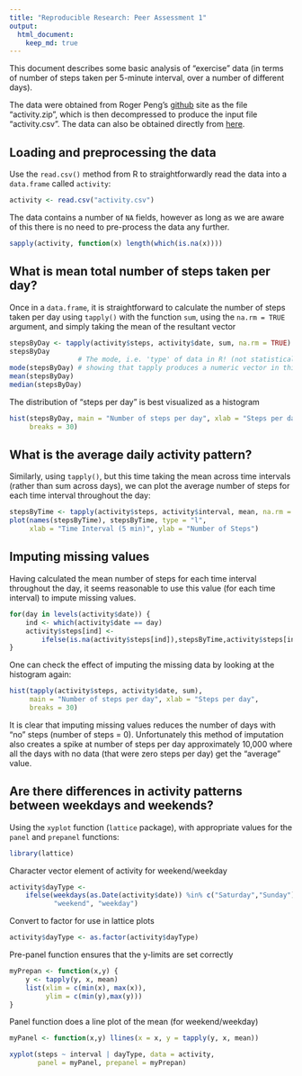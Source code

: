 ```yaml
---
title: "Reproducible Research: Peer Assessment 1"
output: 
  html_document:
    keep_md: true
---
```


This document describes some basic analysis of "exercise" data (in terms of number of steps taken per 5-minute interval, over a number of different days).

The data were obtained from Roger Peng's [github](https://github.com/rdpeng/RepData_PeerAssessment1) site as the file "activity.zip", which is then decompressed to produce the input file "activity.csv".   The data can also be obtained directly from [here]("https://d396qusza40orc.cloudfront.net/repdata%2Fdata%2Factivity.zip").

## Loading and preprocessing the data
Use the `read.csv()` method from R to straightforwardly read the data into a `data.frame` called `activity`:

```r
activity <- read.csv("activity.csv")
```

The data contains a number of `NA` fields, however as long as we are aware of this there is no need to pre-process the data any further.

```r
sapply(activity, function(x) length(which(is.na(x))))
```

## What is mean total number of steps taken per day?

Once in a `data.frame`, it is straightforward to calculate the number of steps taken per day using `tapply()` with the function `sum`, using the `na.rm = TRUE` argument, and simply taking the mean of the resultant vector

```r
stepsByDay <- tapply(activity$steps, activity$date, sum, na.rm = TRUE)
stepsByDay 
                 # The mode, i.e. 'type' of data in R! (not statistical mode)
mode(stepsByDay) # showing that tapply produces a numeric vector in this case
mean(stepsByDay)
median(stepsByDay)
```

The distribution of "steps per day" is best visualized as a histogram

```r
hist(stepsByDay, main = "Number of steps per day", xlab = "Steps per day",
     breaks = 30)
```

## What is the average daily activity pattern?
Similarly, using `tapply()`, but this time taking the mean across time intervals (rather than sum across days), we can plot the average number of steps for each time interval throughout the day:

```r
stepsByTime <- tapply(activity$steps, activity$interval, mean, na.rm = TRUE)
plot(names(stepsByTime), stepsByTime, type = "l", 
     xlab = "Time Interval (5 min)", ylab = "Number of Steps")
```

## Imputing missing values
Having calculated the mean number of steps for each time interval throughout the day, it seems reasonable to use this value (for each time interval) to impute missing values.

```r
for(day in levels(activity$date)) {
    ind <- which(activity$date == day)
    activity$steps[ind] <-
        ifelse(is.na(activity$steps[ind]),stepsByTime,activity$steps[ind])
}
```

One can check the effect of imputing the missing data by looking at the histogram again:

```r
hist(tapply(activity$steps, activity$date, sum), 
     main = "Number of steps per day", xlab = "Steps per day",
     breaks = 30)
```

It is clear that imputing missing values reduces the number of days with "no" steps (number of steps = 0).  Unfortunately this method of imputation also creates a spike at number of steps per day approximately 10,000 where all the days with no data (that were zero steps per day) get the "average" value.

## Are there differences in activity patterns between weekdays and weekends?

Using the `xyplot` function (`lattice` package), with appropriate values for the `panel` and `prepanel` functions:

```r
library(lattice)
```

Character vector element of activity for weekend/weekday
```r
activity$dayType <- 
    ifelse(weekdays(as.Date(activity$date)) %in% c("Saturday","Sunday"),
           "weekend", "weekday")
```

Convert to factor for use in lattice plots

```r
activity$dayType <- as.factor(activity$dayType)
```

Pre-panel function ensures that the y-limits are set correctly
```r
myPrepan <- function(x,y) {
    y <- tapply(y, x, mean)
    list(xlim = c(min(x), max(x)),
         ylim = c(min(y),max(y)))
}
```

Panel function does a line plot of the mean (for weekend/weekday)

```r
myPanel <- function(x,y) llines(x = x, y = tapply(y, x, mean))

xyplot(steps ~ interval | dayType, data = activity,
       panel = myPanel, prepanel = myPrepan)
```